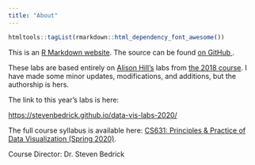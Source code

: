 ```yaml
---
title: "About"
---
```


```r
htmltools::tagList(rmarkdown::html_dependency_font_awesome())
```



This is an [R Markdown website](http://rmarkdown.rstudio.com/rmarkdown_websites.html). 
The source can be found [on GitHub <i class="fa fa-github"></i>](https://github.com/stevenbedrick/data-vis-labs-2020).

These labs are based entirely on [Alison Hill's](https://alison.rbind.io) labs from [the 2018 course](https://apreshill.github.io/data-vis-labs-2018/). I have made some minor updates, modifications, and additions, but the authorship is hers.

The link to this year's labs is here:

<https://stevenbedrick.github.io/data-vis-labs-2020/>

The full course syllabus is available here: [CS631: Principles & Practice of Data Visualization (Spring 2020)](http://cslu.ohsu.edu/~bedricks/courses/cs631/).

Course Director: Dr. Steven Bedrick

